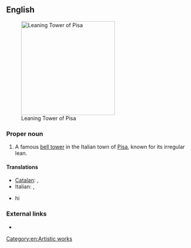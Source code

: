 ==English==
[[File:Leaning Tower of Pisa (1).jpg|thumb|250px|upright|Leaning Tower of Pisa]]

===Proper noun===
{{en-proper noun|sg=[[leaning|Leaning]] [[tower|Tower]] of [[Pisa]]}}

# A famous [[bell tower]] in the Italian town of [[Pisa]], known for its irregular lean.

====Translations====
{{trans-top|the tower}}
* [[Catalan]]: {{t|ca|Torre de Pisa|f}}, {{t|ca|Torre inclinada de Pisa|f}}
* Italian: {{t|it|torre pendente di Pisa|f}}, {{t|it|torre pendente|f}}
{{trans-mid}}
* hi

===External links===
* {{pedia}}

[[Category:en:Artistic works]]